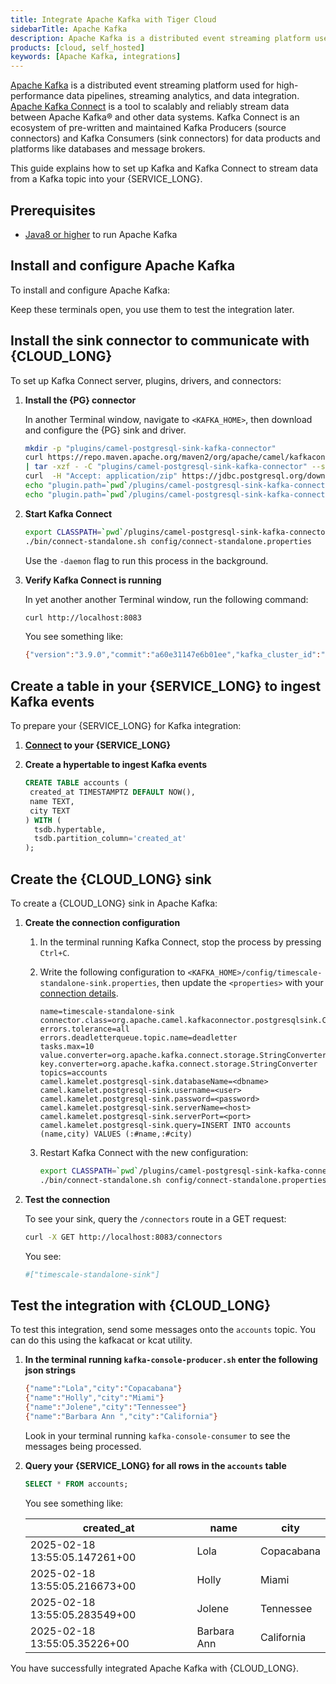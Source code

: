 ```yaml
---
title: Integrate Apache Kafka with Tiger Cloud
sidebarTitle: Apache Kafka
description: Apache Kafka is a distributed event streaming platform used for high-performance data pipelines. Learn how to integrate Apache Kafka with Tiger Cloud to manage and analyze streaming data
products: [cloud, self_hosted]
keywords: [Apache Kafka, integrations]
---
```



[Apache Kafka][apache-kafka] is a distributed event streaming platform used for high-performance data pipelines, 
streaming analytics, and data integration. [Apache Kafka Connect][kafka-connect] is a tool to scalably and reliably 
stream data between Apache Kafka® and other data systems. Kafka Connect is an ecosystem of pre-written and maintained 
Kafka Producers (source connectors) and Kafka Consumers (sink connectors) for data products and platforms like 
databases and message brokers.

This guide explains how to set up Kafka and Kafka Connect to stream data from a Kafka topic into your {SERVICE_LONG}.

## Prerequisites

<IntegrationPrereqs />

- [Java8 or higher][java-installers] to run Apache Kafka

## Install and configure Apache Kafka

To install and configure Apache Kafka:

<Procedure>

<IntegrationApacheKafka />
   
</Procedure>

Keep these terminals open, you use them to test the integration later.

## Install the sink connector to communicate with {CLOUD_LONG}

To set up Kafka Connect server, plugins, drivers, and connectors:

<Procedure>

1. **Install the {PG} connector**

   In another Terminal window, navigate to `<KAFKA_HOME>`, then download and configure the {PG} sink and driver.
   ```bash
   mkdir -p "plugins/camel-postgresql-sink-kafka-connector"
   curl https://repo.maven.apache.org/maven2/org/apache/camel/kafkaconnector/camel-postgresql-sink-kafka-connector/3.21.0/camel-postgresql-sink-kafka-connector-3.21.0-package.tar.gz \
   | tar -xzf - -C "plugins/camel-postgresql-sink-kafka-connector" --strip-components=1
   curl  -H "Accept: application/zip" https://jdbc.postgresql.org/download/postgresql-42.7.5.jar -o  "plugins/camel-postgresql-sink-kafka-connector/postgresql-42.7.5.jar"
   echo "plugin.path=`pwd`/plugins/camel-postgresql-sink-kafka-connector" >> "config/connect-distributed.properties"
   echo "plugin.path=`pwd`/plugins/camel-postgresql-sink-kafka-connector" >> "config/connect-standalone.properties" 
   ```
   
1. **Start Kafka Connect**

    ```bash
   export CLASSPATH=`pwd`/plugins/camel-postgresql-sink-kafka-connector/*
   ./bin/connect-standalone.sh config/connect-standalone.properties
   ```

   Use the `-daemon` flag to run this process in the background.

1. **Verify Kafka Connect is running**

    In yet another another Terminal window, run the following command:  
    ```bash
    curl http://localhost:8083
    ```
    You see something like:
    ```bash
    {"version":"3.9.0","commit":"a60e31147e6b01ee","kafka_cluster_id":"J-iy4IGXTbmiALHwPZEZ-A"}
    ```

</Procedure>

## Create a table in your {SERVICE_LONG} to ingest Kafka events

To prepare your {SERVICE_LONG} for Kafka integration:

<Procedure>

1. **[Connect][connect] to your {SERVICE_LONG}**

1. **Create a hypertable to ingest Kafka events**

   ```sql
   CREATE TABLE accounts (
    created_at TIMESTAMPTZ DEFAULT NOW(),
    name TEXT,
    city TEXT
   ) WITH (
     tsdb.hypertable,
     tsdb.partition_column='created_at'
   );
   ```
   <OldCreateHypertable />   

</Procedure>

## Create the {CLOUD_LONG} sink

To create a {CLOUD_LONG} sink in Apache Kafka: 

<Procedure>


1.  **Create the connection configuration**

       1. In the terminal running Kafka Connect, stop the process by pressing `Ctrl+C`.

       1. Write the following configuration to `<KAFKA_HOME>/config/timescale-standalone-sink.properties`, then update the `<properties>` with your [connection details][connection-info].

          ```properties
          name=timescale-standalone-sink
          connector.class=org.apache.camel.kafkaconnector.postgresqlsink.CamelPostgresqlsinkSinkConnector
          errors.tolerance=all
          errors.deadletterqueue.topic.name=deadletter
          tasks.max=10
          value.converter=org.apache.kafka.connect.storage.StringConverter
          key.converter=org.apache.kafka.connect.storage.StringConverter
          topics=accounts
          camel.kamelet.postgresql-sink.databaseName=<dbname>
          camel.kamelet.postgresql-sink.username=<user>
          camel.kamelet.postgresql-sink.password=<password>
          camel.kamelet.postgresql-sink.serverName=<host>
          camel.kamelet.postgresql-sink.serverPort=<port>
          camel.kamelet.postgresql-sink.query=INSERT INTO accounts (name,city) VALUES (:#name,:#city)
          ```
       1. Restart Kafka Connect with the new configuration:
          ```bash
          export CLASSPATH=`pwd`/plugins/camel-postgresql-sink-kafka-connector/*
          ./bin/connect-standalone.sh config/connect-standalone.properties config/timescale-standalone-sink.properties
          ```

1. **Test the connection**

   To see your sink, query the `/connectors` route in a GET request:

   ```bash
   curl -X GET http://localhost:8083/connectors
   ```
   You see:

   ```bash
   #["timescale-standalone-sink"]
   ```

</Procedure>

## Test the integration with {CLOUD_LONG}

To test this integration, send some messages onto the `accounts` topic. You can do this using the kafkacat or kcat utility.

<Procedure>

1. **In the terminal running `kafka-console-producer.sh` enter the following json strings**

   ```bash
   {"name":"Lola","city":"Copacabana"} 
   {"name":"Holly","city":"Miami"}
   {"name":"Jolene","city":"Tennessee"}
   {"name":"Barbara Ann ","city":"California"} 
   ```
   Look in your terminal running `kafka-console-consumer` to see the messages being processed.

1. **Query your {SERVICE_LONG} for all rows in the `accounts` table**

   ```sql
   SELECT * FROM accounts;
   ```
   You see something like:

   | created_at                    |  name  |      city |
   | -- | --| -- |
   |2025-02-18 13:55:05.147261+00 | Lola | Copacabana |
   |2025-02-18 13:55:05.216673+00 | Holly | Miami |
   |2025-02-18 13:55:05.283549+00 | Jolene | Tennessee |
   |2025-02-18 13:55:05.35226+00 | Barbara Ann | California |

</Procedure>

You have successfully integrated Apache Kafka with {CLOUD_LONG}.

[connection-info]: /integrations/:currentVersion:/find-connection-details/
[apache-kafka]: https://kafka.apache.org/documentation/
[install-kafka]: https://kafka.apache.org/quickstart
[java-installers]: https://www.oracle.com/java/technologies/downloads/
[kafka-connect]: https://docs.confluent.io/platform/current/connect/index.html
[kraft]: https://developer.confluent.io/learn/kraft/
[connect]: /getting-started/:currentVersion:/run-queries-from-console/
[kcat]: https://github.com/edenhill/kcat
